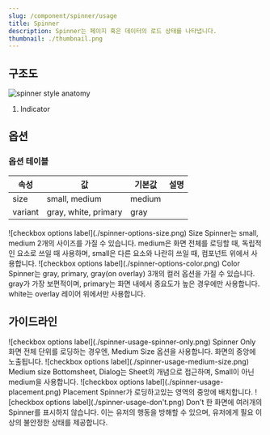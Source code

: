 ```yaml
---
slug: /component/spinner/usage
title: Spinner
description: Spinner는 페이지 혹은 데이터의 로드 상태를 나타냅니다.
thumbnail: ./thumbnail.png
---
```


## 구조도

![spinner style anatomy](./spinner-style-anatomy.png)

1. Indicator

## 옵션

### 옵션 테이블

| 속성    | 값                   | 기본값 | 설명 |
| ------- | -------------------- | ------ | ---- |
| size    | small, medium        | medium |      |
| variant | gray, white, primary | gray   |      |

<HalfCard>
  <HalfCardImageCell>![checkbox options label](./spinner-options-size.png)</HalfCardImageCell>
  <HalfCardDescriptionCell>
    <HalfCardDescriptionTitle>Size</HalfCardDescriptionTitle>
    <HalfCardDescription>
      Spinner는 small, medium 2개의 사이즈를 가질 수 있습니다. medium은 화면 전체를 로딩할 때,
      독립적인 요소로 쓰일 때 사용하며, small은 다른 요소와 나란히 쓰일 때, 컴포넌트 위에서
      사용합니다.
    </HalfCardDescription>
  </HalfCardDescriptionCell>
</HalfCard>

<HalfCard>
  <HalfCardImageCell>![checkbox options label](./spinner-options-color.png)</HalfCardImageCell>
  <HalfCardDescriptionCell>
    <HalfCardDescriptionTitle>Color</HalfCardDescriptionTitle>
    <HalfCardDescription>
      Spinner는 gray, primary, gray(on overlay) 3개의 컬러 옵션을 가질 수 있습니다. gray가 가장
      보편적이며, primary는 화면 내에서 중요도가 높은 경우에만 사용합니다. white는 overlay 레이어
      위에서만 사용합니다.
    </HalfCardDescription>
  </HalfCardDescriptionCell>
</HalfCard>

## 가이드라인

<HalfCard>
  <HalfCardImageCell>![checkbox options label](./spinner-usage-spinner-only.png)</HalfCardImageCell>
  <HalfCardDescriptionCell>
    <HalfCardDescriptionTitle>Spinner Only</HalfCardDescriptionTitle>
    <HalfCardDescription>
      화면 전체 단위를 로딩하는 경우엔, Medium Size 옵션을 사용합니다. 화면의 중앙에 노출됩니다.
    </HalfCardDescription>
  </HalfCardDescriptionCell>
</HalfCard>

<HalfCard>
  <HalfCardImageCell>![checkbox options label](./spinner-usage-medium-size.png)</HalfCardImageCell>
  <HalfCardDescriptionCell>
    <HalfCardDescriptionTitle>Medium size</HalfCardDescriptionTitle>
    <HalfCardDescription>
      Bottomsheet, Dialog는 Sheet의 개념으로 접근하며, Small이 아닌 medium을 사용합니다.
    </HalfCardDescription>
  </HalfCardDescriptionCell>
</HalfCard>

<HalfCard>
  <HalfCardImageCell>![checkbox options label](./spinner-usage-placement.png)</HalfCardImageCell>
  <HalfCardDescriptionCell>
    <HalfCardDescriptionTitle>Placement</HalfCardDescriptionTitle>
    <HalfCardDescription>Spinner가 로딩하고있는 영역의 중앙에 배치합니다.</HalfCardDescription>
  </HalfCardDescriptionCell>
</HalfCard>

<HalfCard>
  <HalfCardImageCell>![checkbox options label](./spinner-usage-don't.png)</HalfCardImageCell>
  <HalfCardDescriptionCell>
    <HalfCardDescriptionTitle>Don't</HalfCardDescriptionTitle>
    <HalfCardDescription>
      한 화면에 여러개의 Spinner를 표시하지 않습니다. 이는 유저의 행동을 방해할 수 있으며, 유저에게
      필요 이상의 불안정한 상태를 제공합니다.
    </HalfCardDescription>
  </HalfCardDescriptionCell>
</HalfCard>
